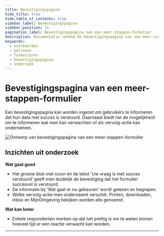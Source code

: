 ```yaml
---
title: Bevestigingspagina
hide_title: true
hide_table_of_contents: true
sidebar_label: Bevestigingspagina
sidebar_position: 11
pagination_label: Bevestigingspagina van een meer-stappen-formulier
description: Documentatie rondom de bevestigingspagina van een meer-stappen-formulier
keywords:
  - voorbeelden
  - patronen
  - formulieren
  - bevestigingspagina
  - onderzoek
---
```



# Bevestigingspagina van een meer-stappen-formulier

Een bevestigingspagina kan worden ingezet om gebruikers te informeren dat hun data met succes is verstuurd. Daarnaast biedt het de mogelijkheid om te informeren wat men kan verwachten of als vervolg-actie kan ondernemen.

![Ontwerp van bevestigingspagina van een meer-stappen-formulier](https://raw.githubusercontent.com/nl-design-system/documentatie/assets/voorbeeld_formulier_succes.png)

## Inzichten uit onderzoek

**Wat gaat goed**

- Het groene blok met icoon en de tekst 'Uw vraag is met succes verstuurd' geeft men duidelijk de bevestiging dat het formulier succesvol is verstuurd.
- De informatie bij 'Wat gaat er nu gebeuren' wordt gelezen en begrepen.
- Welke vervolg-actie men onderneemt verschilt. Printen, downloaden, inbox en MijnOmgeving bekijken worden alle genoemd.

**Wat kan beter**

- Enkele respondenten merken op dat het prettig is om te weten binnen hoeveel tijd er een reactie verwacht kan worden.

<VideoPlayer videoId="3xGV14vdEQI" />

<ResearchInfo />

---

<PatternFooterInfo />

